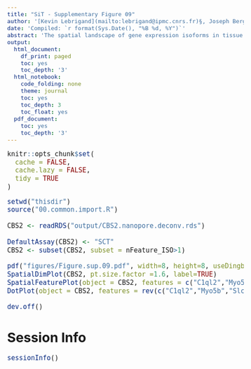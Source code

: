 ```yaml
---
title: "SiT - Supplementary Figure 09"
author: '[Kevin Lebrigand](mailto:lebrigand@ipmc.cnrs.fr)§, Joseph Bergenstråhle §, Kim Thrane §, Annelie Mollbrink, Pascal Barbry, Rainer Waldmann and Joakim Lundeberg'
date: 'Compiled: `r format(Sys.Date(), "%B %d, %Y")`'
abstract: 'The spatial landscape of gene expression isoforms in tissue sections.'
output:
  html_document:
    df_print: paged
    toc: yes
    toc_depth: '3'
  html_notebook:
    code_folding: none
    theme: journal
    toc: yes
    toc_depth: 3
    toc_float: yes
  pdf_document:
    toc: yes
    toc_depth: '3'
---
```


<style type="text/css">

body, td {
   font-size: 15px;
}
code.r{
  font-size: 15px;
}
pre {
  font-size: 15px
}
</style>

```r
knitr::opts_chunk$set(
  cache = FALSE,
  cache.lazy = FALSE,
  tidy = TRUE
)

```

```r

setwd("thisdir")
source("00.common.import.R")

CBS2 <- readRDS("output/CBS2.nanopore.deconv.rds")

DefaultAssay(CBS2) <- "SCT"
CBS2 <- subset(CBS2, subset = nFeature_ISO>1)

pdf("figures/Figure.sup.09.pdf", width=8, height=8, useDingbats=FALSE)
SpatialDimPlot(CBS2, pt.size.factor =1.6, label=TRUE)
SpatialFeaturePlot(object = CBS2, features = c("C1ql2","Myo5b","Slc6a3","Zic1","Fibcd1","Nrep","Mag","Hpcal1","Camk2n1","Myl4","Gfap","Mbp"), pt.size.factor=1.6, alpha = c(1, 1))
DotPlot(object = CBS2, features = rev(c("C1ql2","Myo5b","Slc6a3","Zic1","Fibcd1","Nrep","Mag","Hpcal1","Camk2n1","Myl4","Gfap","Mbp")), scale=TRUE, scale.max = 100, scale.min = 0, col.min = -1, col.max = 2, cols = c("lightgrey", "red")) + RotatedAxis()

dev.off()

```

# Session Info

```r
sessionInfo()
```


